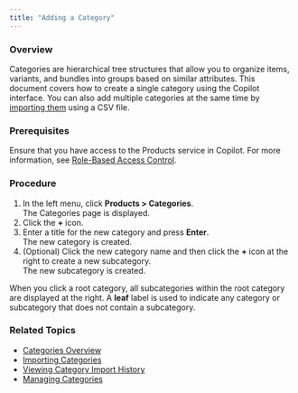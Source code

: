 ```yaml
---
title: "Adding a Category"
---
```


### Overview

Categories are hierarchical tree structures that allow you to organize items, variants, and bundles into groups based on similar attributes. This document covers how to create a single category using the Copilot interface. You can also add multiple categories at the same time by [importing them](/docs/products-categories-importing-categories) using a CSV file.

### Prerequisites

Ensure that you have access to the Products service in Copilot. For more information, see [Role-Based Access Control](/docs/role-based-access-control).

### Procedure

1. In the left menu, click **Products > Categories**.  
The Categories page is displayed.
2. Click the **+** icon.
3. Enter a title for the new category and press **Enter**.  
The new category is created.
4. (Optional) Click the new category name and then click the **+** icon at the right to create a new subcategory.  
The new subcategory is created.

When you click a root category, all subcategories within the root category are displayed at the right. A **leaf** label is used to indicate any category or subcategory that does not contain a subcategory.

### Related Topics

* [Categories Overview](/docs/products-categories)
* [Importing Categories](/docs/products-categories-importing-categories)
* [Viewing Category Import History](/docs/products-categories-viewing-category-import-history)
* [Managing Categories](/docs/products-categories-managing-categories)